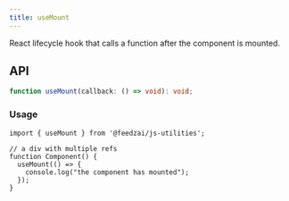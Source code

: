 ```yaml
---
title: useMount
---
```

React lifecycle hook that calls a function after the component is mounted.

## API

```typescript
function useMount(callback: () => void): void;
```

### Usage

```tsx
import { useMount } from '@feedzai/js-utilities';

// a div with multiple refs
function Component() {
  useMount(() => {
    console.log("the component has mounted");
  });
}
```
